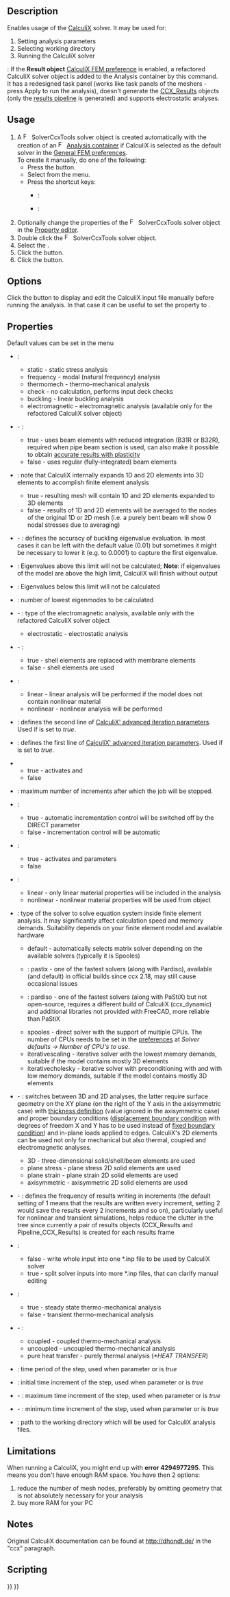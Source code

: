 <languages/>
<translate>

<!--T:35-->
{{Docnav
|[[FEM_FemMesh2Mesh|FEM mesh to mesh]]
|[[FEM_SolverElmer|Solver Elmer]]
|[[FEM_Workbench|FEM]]
|IconL=FEM_FemMesh2Mesh.svg
|IconR=FEM_SolverElmer.svg
|IconC=Workbench_FEM.svg
}}

<!--T:1-->
{{GuiCommand
|Name=FEM SolverCalculixCcxtools
|MenuLocation=Solve → Solver CalculiX
|Workbenches=[[FEM_Workbench|FEM]]
|Shortcut={{VersionMinus|1.0}}: {{KEY|S}} {{KEY|X}}<br>{{VersionPlus|1.1}}: {{KEY|S}} {{KEY|C}}
|SeeAlso=[[FEM_tutorial|FEM tutorial]]
}}

==Description== <!--T:4-->

<!--T:11-->
Enables usage of the [https://en.wikipedia.org/wiki/Calculix CalculiX] solver. It may be used for:
# Setting analysis parameters
# Selecting working directory
# Running the CalculiX solver

<!--T:48-->
{{Version|1.1}}: If the '''Result object''' [[FEM_Preferences#CalculiX|CalculiX FEM preference]] is enabled, a refactored CalculiX solver object is added to the Analysis container by this command. It has a redesigned task panel (works like task panels of the meshers - press Apply to run the analysis), doesn't generate the [[FEM_ResultShow|CCX_Results]] objects (only the [[FEM_PostPipelineFromResult|results pipeline]] is generated) and supports electrostatic analyses.

==Usage== <!--T:5-->

<!--T:12-->
# A [[Image:FEM_SolverCalculixCcxtools.svg|16px]] SolverCcxTools solver object is created automatically with the creation of an [[Image:FEM_Analysis.svg|16px|link=FEM_Analysis]] [[FEM_Analysis|Analysis container]] if CalculiX is selected as the default solver in the [[FEM_Preferences#General|General FEM preferences]].<br>To create it manually, do one of the following:
#* Press the {{Button|[[Image:FEM_SolverCalculixCcxtools.svg|16px]] [[FEM_SolverCalculixCcxtools|Solver CalculiX]]}} button.
#* Select {{MenuCommand|Solve → [[Image:FEM_SolverCalculixCcxtools.svg|16px]] Solver CalculiX}} from the menu.
#* Press the shortcut keys:
#** {{VersionMinus|1.0}}: {{KEY|S}} {{KEY|X}}
#** {{VersionPlus|1.1}}: {{KEY|S}} {{KEY|C}}
# Optionally change the properties of the [[Image:FEM_SolverCalculixCcxtools.svg|16px]] SolverCcxTools solver object in the [[Property_editor|Property editor]].
# Double click the [[Image:FEM_SolverCalculixCcxtools.svg|16px]] SolverCcxTools solver object.
# Select the {{MenuCommand|Analysis type}}.
# Click the {{Button|Write .inp file}} button.
# Click the {{Button|Run CalculiX}} button.

==Options== <!--T:6-->

<!--T:13-->
Click the {{Button|Edit .inp file}} button to display and edit the CalculiX input file manually before running the analysis. In that case it can be useful to set the {{PropertyData|Split Input Writer}} property to {{True}}.

==Properties== <!--T:7-->

<!--T:14-->
Default values can be set in the menu {{MenuCommand|Edit → Preferences → FEM → CalculiX}}

<!--T:15-->
* {{PropertyData|Analysis Type}}:
** static - static stress analysis
** frequency - modal (natural frequency) analysis
** thermomech - thermo-mechanical analysis
** check - no calculation, performs input deck checks
** buckling - linear buckling analysis {{Version|0.20}}
** electromagnetic - electromagnetic analysis (available only for the refactored CalculiX solver object) {{Version|1.1}}

<!--T:41-->
* {{PropertyData|Beam Reduced Integration}} - {{Version|1.0}}:
** true - uses beam elements with reduced integration (B31R or B32R), required when pipe beam section is used, can also make it possible to obtain [https://forum.freecad.org/viewtopic.php?t=61233 accurate results with plasticity]
** false - uses regular (fully-integrated) beam elements

<!--T:16-->
* {{PropertyData|Beam Shell Result Output 3D}}: note that CalculiX internally expands 1D and 2D elements into 3D elements to accomplish finite element analysis
** true - resulting mesh will contain 1D and 2D elements expanded to 3D elements
** false - results of 1D and 2D elements will be averaged to the nodes of the original 1D or 2D mesh (i.e. a purely bent beam will show 0 nodal stresses due to averaging)

<!--T:47-->
* {{PropertyData|Buckling Accuracy}} - {{Version|1.1}}: defines the accuracy of buckling eigenvalue evaluation. In most cases it can be left with the default value (0.01) but sometimes it might be necessary to lower it (e.g. to 0.0001) to capture the first eigenvalue.

<!--T:17-->
* {{PropertyData|Eigenmode High Limit}}: Eigenvalues above this limit will not be calculated; '''Note''': if eigenvalues of the model are above the high limit, CalculiX will finish without output

<!--T:18-->
* {{PropertyData|Eigenmode Low Limit}}: Eigenvalues below this limit will not be calculated

<!--T:19-->
* {{PropertyData|Eigenmodes Count}}: number of lowest eigenmodes to be calculated

<!--T:49-->
* {{PropertyData|Electromagnetic Mode}} - {{Version|1.0}}: type of the electromagnetic analysis, available only with the refactored CalculiX solver object
** electrostatic - electrostatic analysis

<!--T:50-->
* {{PropertyData|Exclude Bending Stiffness}} - {{Version|1.1}}:
** true - shell elements are replaced with membrane elements
** false - shell elements are used

<!--T:20-->
* {{PropertyData|Geometric Nonlinearity}}:
** linear - linear analysis will be performed if the model does not contain nonlinear material
** nonlinear - nonlinear analysis will be performed

<!--T:21-->
* {{PropertyData|Iterations Control parameter Cutb}}: defines the second line of [http://www.dhondt.de/ccx_2.17.pdf#subsection.8.24 CalculiX' advanced iteration parameters]. Used if {{PropertyData|Iterations Control Parameter Time Use}} is set to ''true''.

<!--T:22-->
* {{PropertyData|Iterations Control Parameter Iter}}: defines the first line of [http://www.dhondt.de/ccx_2.17.pdf#subsection.8.24 CalculiX' advanced iteration parameters]. Used if {{PropertyData|Iterations Control Parameter Time Use}} is set to ''true''.

<!--T:23-->
* {{PropertyData|Iterations Control Parameter Time Use}}
** true - activates {{PropertyData|Iterations Control parameter Cutb}} and {{PropertyData|Iterations Control Parameter Iter}}
** false

<!--T:24-->
* {{PropertyData|Iterations Maximum}}: maximum number of increments after which the job will be stopped.

<!--T:25-->
* {{PropertyData|Iterations User Defined Incrementations}}:
** true - automatic incrementation control will be switched off by the DIRECT parameter
** false - incrementation control will be automatic

<!--T:26-->
* {{PropertyData|Iterations User Defined Time Step Length}}:
** true - activates {{PropertyData|Time End}} and {{PropertyData|Time Initial Step}} parameters
** false

<!--T:27-->
* {{PropertyData|Material Nonlinearity}}:
** linear - only linear material properties will be included in the analysis
** nonlinear - nonlinear material properties will be used from {{KEY|[[Image:FEM_MaterialMechanicalNonlinear.svg|24px]] [[FEM_MaterialMechanicalNonlinear|Nonlinear mechanical material]]}} object

<!--T:28-->
* {{PropertyData|Matrix Solver Type}}: type of the solver to solve equation system inside finite element analysis. It may significantly affect calculation speed and memory demands. Suitability depends on your finite element model and available hardware
** default - automatically selects matrix solver depending on the available solvers (typically it is Spooles)
** {{Version|1.0}}: pastix - one of the fastest solvers (along with Pardiso), available (and default) in official builds since ccx 2.18, may still cause occasional issues
** {{Version|1.0}}: pardiso - one of the fastest solvers (along with PaStiX) but not open-source, requires a different build of CalculiX (ccx_dynamic) and additional libraries not provided with FreeCAD, more reliable than PaStiX
** spooles - direct solver with the support of multiple CPUs. The number of CPUs needs to be set in the [[FEM_Preferences#CalculiX|preferences]]  at ''Solver defaults → Number of CPU's to use''.
** iterativescaling - iterative solver with the lowest memory demands, suitable if the model contains mostly 3D elements
** iterativecholesky - iterative solver with preconditioning with and with low memory demands, suitable if the model contains mostly 3D elements

<!--T:42-->
* {{PropertyData|Model Space}} - {{Version|1.0}}: switches between 3D and 2D analyses, the latter require surface geometry on the XY plane (on the right of the Y axis in the axisymmetric case) with [[FEM_ElementGeometry2D|thickness definition]] (value ignored in the axisymmetric case) and proper boundary conditions ([[FEM_ConstraintDisplacement|displacement boundary condition]] with degrees of freedom X and Y has to be used instead of [[FEM_ConstraintFixed|fixed boundary condition]]) and in-plane loads applied to edges. CalculiX's 2D elements can be used not only for mechanical but also thermal, coupled and electromagnetic analyses.
** 3D - three-dimensional solid/shell/beam elements are used
** plane stress - plane stress 2D solid elements are used
** plane strain - plane strain 2D solid elements are used
** axisymmetric - axisymmetric 2D solid elements are used

<!--T:43-->
* {{PropertyData|Output Frequency}} - {{Version|1.0}}: defines the frequency of results writing in increments (the default setting of 1 means that the results are written every increment, setting 2 would save the results every 2 increments and so on), particularly useful for nonlinear and transient simulations, helps reduce the clutter in the tree since currently a pair of results objects (CCX_Results and Pipeline_CCX_Results) is created for each results frame

<!--T:29-->
* {{PropertyData|Split Input Writer}}:
** false - write whole input into one *.inp file to be used by CalculiX solver
** true - split solver inputs into more *.inp files, that can clarify manual editing

<!--T:30-->
* {{PropertyData|Thermo Mech Steady State}}:
** true - steady state thermo-mechanical analysis
** false - transient thermo-mechanical analysis

<!--T:46-->
* {{PropertyData|Thermo Mech Type}} - {{Version|1.0}}:
** coupled - coupled thermo-mechanical analysis
** uncoupled - uncoupled thermo-mechanical analysis
** pure heat transfer - purely thermal analysis (''*HEAT TRANSFER'')

<!--T:31-->
* {{PropertyData|Time End}}: time period of the step, used when parameter {{PropertyData|Iterations User Defined Incrementations}} or {{PropertyData|Iterations User Defined Time Step Length}} is ''true''

<!--T:32-->
* {{PropertyData|Time Initial Step}}: initial time increment of the step, used when parameter {{PropertyData|Iterations User Defined Incrementations}} or {{PropertyData|Iterations User Defined Time Step Length}} is ''true''

<!--T:44-->
* {{PropertyData|Time Maximum Step}} - {{Version|1.0}}: maximum time increment of the step, used when parameter {{PropertyData|Iterations User Defined Incrementations}} or {{PropertyData|Iterations User Defined Time Step Length}} is ''true''

<!--T:45-->
* {{PropertyData|Time Minimum Step}} - {{Version|1.0}}: minimum time increment of the step, used when parameter {{PropertyData|Iterations User Defined Incrementations}} or {{PropertyData|Iterations User Defined Time Step Length}} is ''true''

<!--T:33-->
* {{PropertyData|Working Dir}}: path to the working directory which will be used for CalculiX analysis files.

==Limitations== <!--T:8-->

<!--T:39-->
When running a CalculiX, you might end up with '''error 4294977295'''. This means you don't have enough RAM space. You have then 2 options:
# reduce the number of mesh nodes, preferably by omitting geometry that is not absolutely necessary for your analysis
# buy more RAM for your PC

==Notes== <!--T:9-->

<!--T:34-->
Original CalculiX documentation can be found at http://dhondt.de/ in the "ccx" paragraph.

==Scripting== <!--T:10-->


<!--T:36-->
{{Docnav
|[[FEM_FemMesh2Mesh|FEM mesh to mesh]]
|[[FEM_SolverElmer|Solver Elmer]]
|[[FEM_Workbench|FEM]]
|IconL=FEM_FemMesh2Mesh.svg
|IconR=FEM_SolverElmer.svg
|IconC=Workbench_FEM.svg
}}

</translate>
{{FEM Tools navi{{#translation:}}}}
{{Userdocnavi{{#translation:}}}}